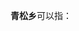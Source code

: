 '''青松乡'''可以指：
{{PRC admin/disambig|46/90/25/204/000|51/13/03/213/000|51/34/30/214/000}}
{{disambig|cat=三字中国乡名消歧义}}